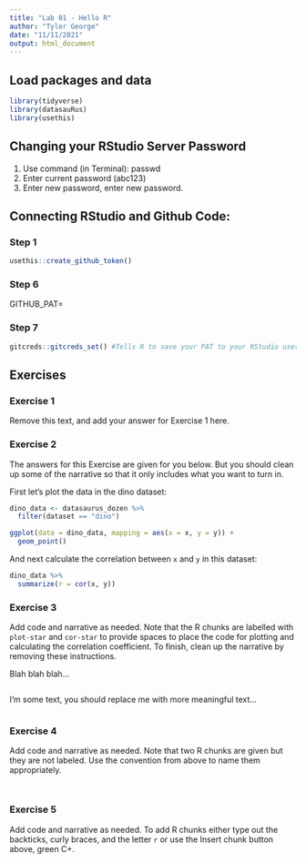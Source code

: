 ```yaml
---
title: "Lab 01 - Hello R"
author: "Tyler George"
date: "11/11/2021"
output: html_document
---
```


## Load packages and data

```r
library(tidyverse) 
library(datasauRus)
library(usethis)
```

## Changing your RStudio Server Password
1) Use command (in Terminal): passwd
2) Enter current password (abc123)
3) Enter new password, enter new password. 

## Connecting RStudio and Github Code:
### Step 1
```r
usethis::create_github_token()
```

### Step 6
GITHUB_PAT=

### Step 7
```r
gitcreds::gitcreds_set() #Tells R to save your PAT to your RStudio user
```

## Exercises

### Exercise 1

Remove this text, and add your answer for Exercise 1 here.

### Exercise 2

The answers for this Exercise are given for you below.
But you should clean up some of the narrative so that it only includes what you want to turn in.

First let's plot the data in the dino dataset:

```r
dino_data <- datasaurus_dozen %>%
  filter(dataset == "dino")

ggplot(data = dino_data, mapping = aes(x = x, y = y)) +
  geom_point()
```

And next calculate the correlation between `x` and `y` in this dataset:

```r
dino_data %>%
  summarize(r = cor(x, y))
```

### Exercise 3

Add code and narrative as needed.
Note that the R chunks are labelled with `plot-star` and `cor-star` to provide spaces to place the code for plotting and calculating the correlation coefficient.
To finish, clean up the narrative by removing these instructions.

Blah blah blah...

```r

```

I'm some text, you should replace me with more meaningful text...

```r

```

### Exercise 4

Add code and narrative as needed.
Note that two R chunks are given but they are not labeled.
Use the convention from above to name them appropriately.

```r

```

```r

```

### Exercise 5

Add code and narrative as needed.
To add R chunks either type out the backticks, curly braces, and the letter `r` or use the Insert chunk button above, green C+.
